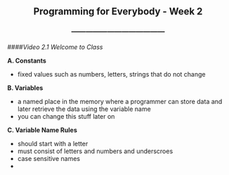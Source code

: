 <center> <h2>Programming for Everybody - Week 2</h2> </center>
<center> <h3>---------------------------------------</h3> </center>

####*Video 2.1 Welcome to Class*

**A. Constants**

- fixed values such as numbers, letters, strings that do not change

**B. Variables**

- a named place in the memory where a programmer can store data and later retrieve the data using the variable name
- you can change this stuff later on

**C. Variable Name Rules**

- should start with a letter
- must consist of letters and numbers and underscroes
- case sensitive names
- 